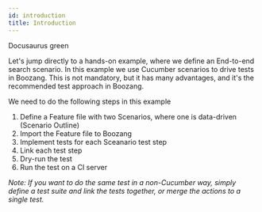 ---
id: introduction
title: Introduction
---


<YouTubeEmbed embedId="7jNc2kpdMEo">Docusaurus green</YouTubeEmbed>


Let's jump directly to a hands-on example, where we define an End-to-end search scenario. In this example we use Cucumber scenarios to drive tests in Boozang. This is not mandatory, but it has many advantages, and it's the recommended test approach in Boozang.

We need to do the following steps in this example

1. Define a Feature file with two Scenarios, where one is data-driven (Scenario Outline)
2. Import the Feature file to Boozang
3. Implement tests for each Sceanario test step
4. Link each test step
5. Dry-run the test
6. Run the test on a CI server

*Note: If you want to do the same test in a non-Cucumber way, simply define a test suite and link the tests together, or merge the actions to a single test.*
